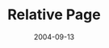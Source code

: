 ---
authors: [gbmhunter]
date: 2004-09-13
lastUpdated: 2004-09-13
tags: [test page]
title: Relative Page
---